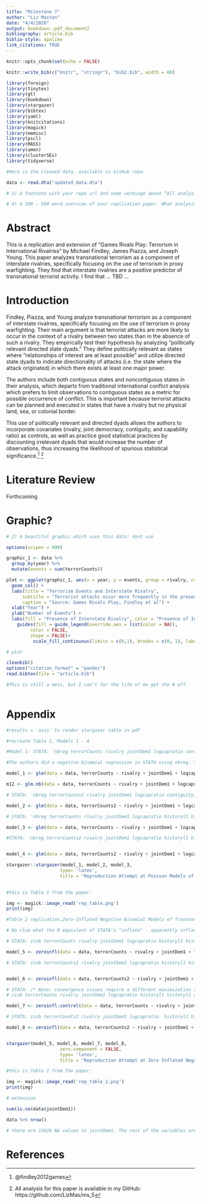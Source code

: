 ```yaml
---
title: "Milestone 7" 
author: "Liz Masten"
date: "4/4/2020"
output: bookdown::pdf_document2
bibliography: article.bib
biblio-style: apalike 
link_citations: TRUE
---
```



```r
knitr::opts_chunk$set(echo = FALSE)

knitr::write_bib(c("knitr", "stringr"), "bib2.bib", width = 60)

library(foreign)
library(tinytex)
library(gt)
library(bookdown)
library(stargazer)
library(bibtex)
library(yaml)
library(knitcitations)
library(magick)
library(memisc)
library(pscl)
library(MASS)
library(amen)
library(clusterSEs)
library(tidyverse)
```

```r

#Here is the cleaned data, available in GitHub repo. 

data <- read.dta("updated_data.dta")

# 1) A footnote with your repo url and some verbiage about “All analysis for this paper is available . . .”

# 4) A 300 – 500 word overview of your replication paper. What analysis did they run? What did they conclude?

```
# Abstract 

This is a replication and extension of "Games Rivals Play: Terrorism in International Rivalries" by Michael Findley, James Piazza, and Joseph Young. This paper analyzes transnational terrorism as a component of interstate rivalries, specifically focusing on the use of terrorism in proxy warfighting. They find that interstate rivalries are a positive predictor of transnational terrorist activity. I find that ... TBD ... 

# Introduction 

Findley, Piazza, and Young analyze transnational terrorism as a component of interstate rivalries, specifically focusing on the use of terrorism in proxy warfighting. Their main argument is that terrorist attacks are more likely to occur in the context of a rivalry between two states than in the absence of such a rivalry. They empirically test their hypothesis by analyzing “politically relevant directed state dyads.” They define politically relevant as states where “relationships of interest are at least possible” and utilize directed state dyads to indicate directionality of attacks (i.e. the state where the attack originated) in which there exists at least one major power. 

The authors include both contiguous states and noncontiguous states in their analysis, which departs from traditional international conflict analysis which prefers to limit observations to contiguous states as a metric for possible occurrence of conflict. This is important because terrorist attacks can be planned and executed in states that have a rivalry but no physical land, sea, or colonial border.  

This use of politically relevant and directed dyads allows the authors to incorporate covariates (rivalry, joint democracy, contiguity, and capability ratio) as controls, as well as practice good statistical practices by discounting irrelevant dyads that would increase the number of observations, thus increasing the likelihood of spurious statistical significance.^[@findley2012games] ^[All analysis for this paper is available in my GitHub: https://github.com/LizMas/ms_5] 

# Literature Review

Forthcoming 

# Graphic? 


```r

# 2) A beautiful graphic which uses this data: dont use

options(scipen = 999)

graphic_1 <- data %>% 
  group_by(year) %>% 
  mutate(events = sum(terrorCounts))  

plot <- ggplot(graphic_1, aes(x = year, y = events, group = rivalry, color = rivalry, fill= rivalry)) +
  geom_col() +
  labs(title = "Terrorism Events and Interstate Rivalry", 
      subtitle = "Terrorist attacks occur more frequently in the presence of an interstate rivalry", 
      caption = "Source: Games Rivals Play, Findley et al") +
  xlab("Year") +
  ylab("Number of Events") +
  labs(fill = "Presence of Interstate Rivalry", color = "Presence of Interstate Rivalry") +
    guides(fill = guide_legend(override.aes = list(color = NA)), 
         color = FALSE, 
         shape = FALSE)+
          scale_fill_continuous(limits = c(0,1), breaks = c(0, 1), labels = c("Rivalry", "No Rivalry"))

# plot


```


```r

cleanbib()
options("citation_format" = "pandoc")
read.bibtex(file = "article.bib")

#This is still a mess, but I can't for the life of me get the # off.
 
```
# Appendix

```r

#results = 'asis' to render stargazer table in pdf 

#recreate Table 1, Models 1 - 4

#Model 1: STATA: 'nbreg terrorCounts rivalry jointDem1 logcapratio contiguity, nolog cluster(dyadid) dispersion(constant)' 

#The authors did a negative binomial regression in STATA using nbreg. The R equivalent is glm.nb from the MASS package. However, glm.nb was not working with the historyl2 variable for some reason on model_4, and glm.nb sets dispersion at 1 by default with no way to specify it, from what I found. Quasipoisson allows for the dispersion to be unrestricted by the model and rather determined from the data itself. From what I can tell, this is as close to speficying dispersion(constant) from STATA as R gets.

model_1 <- glm(data = data, terrorCounts ~ rivalry + jointDem1 + logcapratio + contiguity, cluster(dyadid), family = quasipoisson)

m12 <- glm.nb(data = data, terrorCounts ~ rivalry + jointDem1 + logcapratio + contiguity, cluster(dyadid))

# STATA: 'nbreg terrorCounts2 rivalry jointDem1 logcapratio contiguity, nolog cluster(dyadid)  dispersion(constant)'  

model_2 <- glm(data = data, terrorCounts2 ~ rivalry + jointDem1 + logcapratio + contiguity, cluster(dyadid), family = quasipoisson) 

# STATA: 'nbreg terrorCounts rivalry jointDem1 logcapratio historyl1 historyl2 coldwar1 conflict1 conflict2 contiguity war1 war2, nolog cluster(dyadid) dispersion(constant)' 

model_3 <- glm(data = data, terrorCounts ~ rivalry + jointDem1 + logcapratio + historyl1 + historyl2 + coldwar1 + conflict1 + conflict2 + contiguity + war1 + war2, cluster(dyadid), family = quasipoisson) 

#STATA: 'nbreg terrorCounts2 rivalry jointDem1 logcapratio historyl1 historyl2 coldwar1 conflict1 conflict2 contiguity war1 war2, nolog cluster(dyadid)  dispersion(constant)' 


model_4 <- glm(data = data, terrorCounts2 ~ rivalry + jointDem1 + logcapratio + historyl1 + historyl2 + coldwar1 + conflict1 + conflict2 + contiguity + war1 + war2, cluster(dyadid), family = quasipoisson) 

stargazer::stargazer(model_1, model_2, model_3, 
                    type= 'latex',
                    title = "Reproduction Attempt at Poisson Models of Transnational Terrorist Activity per Findley et al")
  

```


```r

#this is Table 1 from the paper: 

img <- magick::image_read('rep_table.png')
print(img)

```


```r

#Table 2 replication,Zero-Inflated Negative Binomial Models of Transnational Terrorist Attacks Using Dyads

# No clue what the R equivlent of STATA's "inflate" - apparently inflat determines whether the count is zero. 

# STATA: zinb terrorCounts rivalry jointDem1 logcapratio historyl1 historyl2 coldwar1 conflict1 conflict2 contiguity war1 war2, inflate(rivalry jointDem1 logcapratio historyl1 historyl2 coldwar1 conflict1 conflict2 contiguity war1 war2) cluster(dyadid) nolog 

model_5 <- zeroinfl(data = data, terrorCounts ~ rivalry + jointDem1 + logcapratio + historyl1 + historyl2 + coldwar1 + conflict1 + conflict2 + contiguity + war1 + war2, dist = "negbin")

# STATA: zinb terrorCounts2 rivalry jointDem1 logcapratio historyl1 historyl2 coldwar1 conflict1 conflict2 contiguity war1 war2, inflate(rivalry jointDem1 logcapratio historyl1 historyl2 coldwar1 conflict1 conflict2 contiguity war1 war2) cluster(dyadid) nolog


model_6 <- zeroinfl(data = data, terrorCounts2 ~ rivalry + jointDem1 + logcapratio + historyl1 + historyl2 + coldwar1 + conflict1 + conflict2 + contiguity + war1 + war2, dist = "negbin")

# STATA: /* Note: convergence issues require a different maximization technique (bfgs) */
# zinb terrorCounts rivalry jointDem1 logcapratio historyl1 historyl2 coldwar1 conflict1 conflict2 contiguity war1 war2, inflate(jointDem1) cluster(dyadid)  technique(bfgs) nolog

model_7 <- zeroinfl.control(data = data, terrorCounts ~ rivalry + jointDem1 + logcapratio + historyl1 + historyl2 + coldwar1 + conflict1 + conflict2+ contiguity + war1 + war2, method = "BFGS")

# STATA: zinb terrorCounts2 rivalry jointDem1 logcapratio  historyl1 historyl2 coldwar1 conflict1 conflict2 contiguity war1 war2, inflate(jointDem1) cluster(dyadid) nolog

model_8 <- zeroinfl(data = data, terrorCounts2 ~ rivalry + jointDem1 + logcapratio + historyl1 + historyl2 + coldwar1 + conflict1 + conflict2 + contiguity + war1 + war2)


stargazer(model_5, model_6, model_7, model_8,
                    zero.component = FALSE,
                    type= 'latex',
                    title = "Reproduction Attempt at Zero Inflated Negative Binomial Models of Transnational Terrorist Activity per Findley et al")

```

```r

#this is Table 2 from the paper: 

img <- magick::image_read('rep_table_2.png')
print(img)

```

```r

# extension 

sum(is.na(data$jointDem1))

data %>% nrow()

# there are 15026 NA values in jointDem1. The rest of the variables are ok. Since there are 80564 observations total, the missing jointDem1 account for almost 19% of the total observations. This is larger than I would like, and is especially weird considering that the rest of the variables are remarkably present. 
```

# References 
